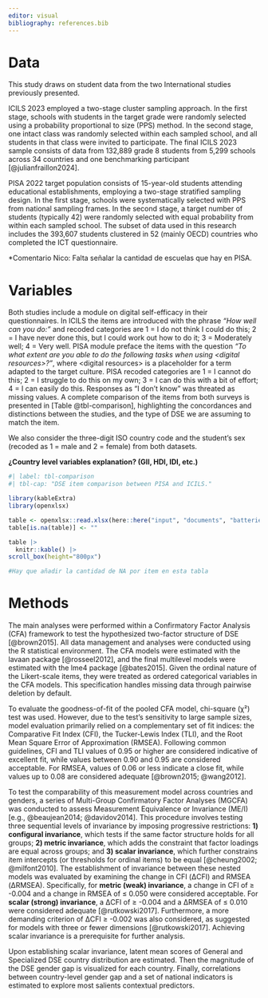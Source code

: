 ```yaml
---
editor: visual
bibliography: references.bib
---
```


# Data

This study draws on student data from the two International studies previously presented.

ICILS 2023 employed a two-stage cluster sampling approach. In the first stage, schools with students in the target grade were randomly selected using a probability proportional to size (PPS) method. In the second stage, one intact class was randomly selected within each sampled school, and all students in that class were invited to participate. The final ICILS 2023 sample consists of data from 132,889 grade 8 students from 5,299 schools across 34 countries and one benchmarking participant [@julianfraillon2024].

PISA 2022 target population consists of 15-year-old students attending educational establishments, employing a two-stage stratified sampling design. In the first stage, schools were systematically selected with PPS from national sampling frames. In the second stage, a target number of students (typically 42) were randomly selected with equal probability from within each sampled school. The subset of data used in this research includes the 393,607 students clustered in 52 (mainly OECD) countries who completed the ICT questionnaire.

*Comentario Nico: Falta señalar la cantidad de escuelas que hay en PISA.

# Variables

Both studies include a module on digital self-efficacy in their questionnaires. In ICILS the items are introduced with the phrase *"How well can you do:"* and recoded categories are 1 = I do not think I could do this; 2 = I have never done this, but I could work out how to do it; 3 = Moderately well; 4 = Very well. PISA module preface the items with the question *"To what extent are you able to do the following tasks when using \<digital resources\>?"*, where \<digital resources\> is a placeholder for a term adapted to the target culture. PISA recoded categories are 1 = I cannot do this; 2 = I struggle to do this on my own; 3 = I can do this with a bit of effort; 4 = I can easily do this. Responses as "I don't know" was threated as missing values. A complete comparison of the items from both surveys is presented in [Table @tbl-comparison], highlighting the concordances and distinctions between the studies, and the type of DSE we are assuming to match the item.

We also consider the three-digit ISO country code and the student's sex (recoded as 1 = male and 2 = female) from both datasets.

**¿Country level variables explanation? (GII, HDI, IDI, etc.)**

```r
#| label: tbl-comparison
#| tbl-cap: "DSE item comparison between PISA and ICILS."

library(kableExtra)
library(openxlsx)

table <- openxlsx::read.xlsx(here::here("input", "documents", "batteries_icils_pisa_selfeff_comparison.xlsx"), fillMergedCells = TRUE)
table[is.na(table)] <- ""

table |>
  knitr::kable() |>
scroll_box(height="800px")

#Hay que añadir la cantidad de NA por item en esta tabla
```

# Methods

The main analyses were performed within a Confirmatory Factor Analysis (CFA) framework to test the hypothesized two-factor structure of DSE [@brown2015]. All data management and analyses were conducted using the R statistical environment. The CFA models were estimated with the lavaan package [@rosseel2012], and the final multilevel models were estimated with the lme4 package [@bates2015]. Given the ordinal nature of the Likert-scale items, they were treated as ordered categorical variables in the CFA models. This specification handles missing data through pairwise deletion by default.

To evaluate the goodness-of-fit of the pooled CFA model, chi-square (χ²) test was used. However, due to the test's sensitivity to large sample sizes, model evaluation primarily relied on a complementary set of fit indices: the Comparative Fit Index (CFI), the Tucker-Lewis Index (TLI), and the Root Mean Square Error of Approximation (RMSEA). Following common guidelines, CFI and TLI values of 0.95 or higher are considered indicative of excellent fit, while values between 0.90 and 0.95 are considered acceptable. For RMSEA, values of 0.06 or less indicate a close fit, while values up to 0.08 are considered adequate [@brown2015; @wang2012].

To test the comparability of this measurement model across countries and genders, a series of Multi-Group Confirmatory Factor Analyses (MGCFA) was conducted to assess Measurement Equivalence or Invariance (ME/I) [e.g., @beaujean2014; @davidov2014]. This procedure involves testing three sequential levels of invariance by imposing progressive restrictions: **1) configural invariance**, which tests if the same factor structure holds for all groups; **2) metric invariance**, which adds the constraint that factor loadings are equal across groups; and **3) scalar invariance**, which further constrains item intercepts (or thresholds for ordinal items) to be equal [@cheung2002; @milfont2010]. The establishment of invariance between these nested models was evaluated by examining the change in CFI (ΔCFI) and RMSEA (ΔRMSEA). Specifically, for **metric (weak) invariance**, a change in CFI of ≥ -0.004 and a change in RMSEA of ≤ 0.050 were considered acceptable. For **scalar (strong) invariance**, a ΔCFI of ≥ -0.004 and a ΔRMSEA of ≤ 0.010 were considered adequate [@rutkowski2017]. Furthermore, a more demanding criterion of ΔCFI ≥ -0.002 was also considered, as suggested for models with three or fewer dimensions [@rutkowski2017]. Achieving scalar invariance is a prerequisite for further analysis.

Upon establishing scalar invariance, latent mean scores of General and Specialized DSE country distribution are estimated. Then the magnitude of the DSE gender gap is visualized for each country. Finally, correlations between country-level gender gap and a set of national indicators is estimated to explore most salients contextual predictors.
